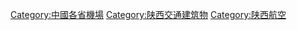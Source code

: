 {{Catnav|頁面分類|各種主題的頁面分類|依中国各省来作的分类|中國各省交通|陝西交通}}

[[Category:中國各省機場|Category:中國各省機場]]
[[Category:陕西交通建筑物|Category:陕西交通建筑物]]
[[Category:陕西航空|Category:陕西航空]]